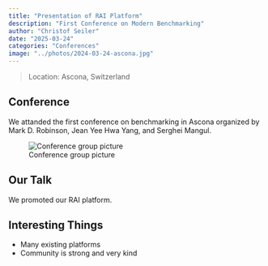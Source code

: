 ```yaml
---
title: "Presentation of RAI Platform"
description: "First Conference on Modern Benchmarking"
author: "Christof Seiler"
date: "2025-03-24"
categories: "Conferences"
image: "../photos/2024-03-24-ascona.jpg"
---
```


> Location: Ascona, Switzerland\

## Conference

We attanded the first conference on benchmarking in Ascona organized by Mark D. Robinson, Jean Yee Hwa Yang, and Serghei Mangul.

![Conference group picture](../photos/2024-03-24-ascona.jpg)

## Our Talk

We promoted our RAI platform.

## Interesting Things

* Many existing platforms
* Community is strong and very kind
